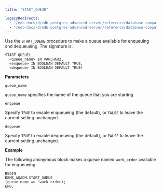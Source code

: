 ```yaml
---
title: "START_QUEUE"

legacyRedirects:
  - "/edb-docs/d/edb-postgres-advanced-server/reference/database-compatibility-for-oracle-developers-built-in-package-guide/13/start_queue.html"
  - "/edb-docs/d/edb-postgres-advanced-server/reference/database-compatibility-for-oracle-developers-built-in-package-guide/latest/start_queue.html"
---
```


Use the `START_QUEUE` procedure to make a queue available for enqueuing and dequeueing. The signature is:

```text
START_QUEUE(
  <queue_name> IN VARCHAR2,
  <enqueue> IN BOOLEAN DEFAULT TRUE,
  <dequeue> IN BOOLEAN DEFAULT TRUE)
```

**Parameters**

`queue_name`

 `queue_name` specifies the name of the queue that you are starting.

`enqueue`

 Specify `TRUE` to enable enqueueing (the default), or `FALSE` to leave the current setting unchanged.

`dequeue`

 Specify `TRUE` to enable dequeueing (the default), or `FALSE` to leave the current setting unchanged.

**Example**

The following anonymous block makes a queue named `work_order` available for enqueueing:

```text
BEGIN
DBMS_AQADM.START_QUEUE
(queue_name => 'work_order);
END;
```
